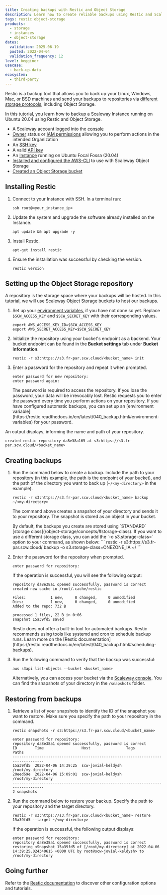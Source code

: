 ```yaml
---
title: Creating backups with Restic and Object Storage
description: Learn how to create reliable backups using Restic and Scaleway Object Storage. This step-by-step guide covers the complete process for setting up, configuring, and managing secure backups.
tags: restic object-storage
products:
  - storage
  - instances
  - object-storage
dates:
  validation: 2025-06-19
  posted: 2022-04-04
  validation_frequency: 12
level: begginer
usecase:
  - back-up-data
ecosystem:
  - third-party
---
```



Restic is a backup tool that allows you to back up your Linux, Windows, Mac, or BSD machines and send your backups to repositories via [different storage protocols](https://restic.readthedocs.io/en/stable/030_preparing_a_new_repo.html), including Object Storage.

In this tutorial, you learn how to backup a Scaleway Instance running on Ubuntu 20.04 using Restic and Object Storage.

<Requirements />

- A Scaleway account logged into the [console](https://console.scaleway.com)
- [Owner](/iam/concepts/#owner) status or [IAM permissions](/iam/concepts/#permission) allowing you to perform actions in the intended Organization
- An [SSH key](/organizations-and-projects/how-to/create-ssh-key/)
- A valid [API key](/iam/how-to/create-api-keys/)
- An [Instance](/instances/how-to/create-an-instance/) running on Ubuntu Focal Fossa (20.04)
- [Installed and configured the AWS-CLI](/object-storage/api-cli/object-storage-aws-cli/) to use with Scaleway Object Storage
- [Created an Object Storage bucket](/object-storage/how-to/create-a-bucket/)

## Installing Restic

1. Connect to your Instance with SSH. In a terminal run:
    ```
    ssh root@<your_instance_ip>
    ```
2. Update the system and upgrade the software already installed on the Instance.
    ```
    apt update && apt upgrade -y
    ```
3. Install Restic.
    ```
    apt-get install restic
    ```
4. Ensure the installation was successful by checking the version.
    ```
    restic version
    ```

## Setting up the Object Storage repository

A repository is the storage space where your backups will be hosted. In this tutorial, we will use Scaleway Object Storage buckets to host our backups.

1. Set up your [environment variables](/scaleway-cli/reference-content/environment-variables/), if you have not done so yet. Replace `$SCW_ACCESS_KEY` and `$SCW_SECRET_KEY` with their corresponding values.
    ```
    export AWS_ACCESS_KEY_ID=$SCW_ACCESS_KEY
    export AWS_SECRET_ACCESS_KEY=$SCW_SECRET_KEY
    ```
2. Initialize the repository using your bucket's endpoint as a backend. Your bucket endpoint can be found in the **Bucket settings** tab under **Bucket Information**.
    ```
    restic -r s3:https://s3.fr-par.scw.cloud/<bucket_name> init
    ```
3. Enter a password for the repository and repeat it when prompted.
    ```
    enter password for new repository:
    enter password again:
    ```
    <Message type="important">
      The password is required to access the repository. If you lose the password, your data will be irrevocably lost.
    </Message>

    <Message type="tip">
      Restic requests you to enter the password every time you perform actions on your repository. If you have configured automatic backups, you can set up an [environment variable](https://restic.readthedocs.io/en/latest/040_backup.html#environment-variables) for your password.
    </Message>

An output displays, informing the name and path of your repository.

```
created restic repository da8e38a165 at s3:https://s3.fr-par.scw.cloud/<bucket_name>
```

## Creating backups

1. Run the command below to create a backup. Include the path to your repository (in this example, the path is the endpoint of your bucket), and the path of the directory you want to back up (`~/<my-directory>` in the example).
    ```
    restic -r s3:https://s3.fr-par.scw.cloud/<bucket_name> backup ~/<my-directory>
    ```

    The command above creates a snapshot of your directory and sends it to your repository. The snapshot is stored as an object in your bucket.

    <Message type="tip">
      By default, the backups you create are stored using `STANDARD` [storage class](/object-storage/concepts/#storage-class). If you want to use a different storage class, you can add the `-o s3.storage-class=<STORAGE_CLASS>` option to your command, as shown below:
      ```
      restic -r s3:https://s3.fr-par.scw.cloud/<bucket_name> backup -o s3.storage-class=ONEZONE_IA ~/<my-directory>
      ```
    </Message>
2. Enter the password for the repository when prompted.
    ```
    enter password for repository:
    ```

    If the operation is successful, you will see the following output:

    ```
    repository da8e38a1 opened successfully, password is correct
    created new cache in /root/.cache/restic

    Files:           1 new,     0 changed,     0 unmodified
    Dirs:            1 new,     0 changed,     0 unmodified
    Added to the repo: 732 B

    processed 1 files, 22 B in 0:06
    snapshot 15a39fd5 saved
    ```

    <Message type="tip">
      Restic does not offer a built-in tool for automated backups. Restic recommends using tools like systemd and cron to schedule backup runs. Learn more on the [Restic documentation](https://restic.readthedocs.io/en/latest/040_backup.html#scheduling-backups).
    </Message>
3. Run the following command to verify that the backup was successful:
    ```
    aws s3api list-objects --bucket <bucket_name>
    ```

    Alternatively, you can access your bucket via the [Scaleway console](https://console.scaleway.com/object-storage/buckets/). You can find the snapshots of your directory in the `/snapshots` folder.

## Restoring from backups

1. Retrieve a list of your snapshots to identify the ID of the snapshot you want to restore. Make sure you specify the path to your repository in the command.
    ```
    restic snapshots -r s3:https://s3.fr-par.scw.cloud/<bucket_name>

    enter password for repository:
    repository da8e38a1 opened successfully, password is correct
    ID        Time                 Host                Tags        Paths
    ---------------------------------------------------------------------------------
    15a39fd5  2022-04-06 14:39:25  scw-jovial-keldysh              /root/my-directory
    20eed69e  2022-04-06 15:09:01  scw-jovial-keldysh              /root/my-directory
    ---------------------------------------------------------------------------------
    2 snapshots
    ```
2. Run the command below to restore your backup. Specify the path to your repository and the target directory.
    ```
    restic -r s3:https://s3.fr-par.scw.cloud/<bucket_name> restore 15a39fd5 --target ~/<my-directory>
    ```

    If the operation is successful, the following output displays:

    ```
    enter password for repository:
    repository da8e38a1 opened successfully, password is correct
    restoring <Snapshot 15a39fd5 of [/root/my-directory] at 2022-04-06 14:39:25.024340615 +0000 UTC by root@scw-jovial-keldysh> to /root/my-directory
    ```

## Going further

Refer to the [Restic documentation](https://restic.readthedocs.io/en/stable/010_introduction.html) to discover other configuration options and tutorials.
